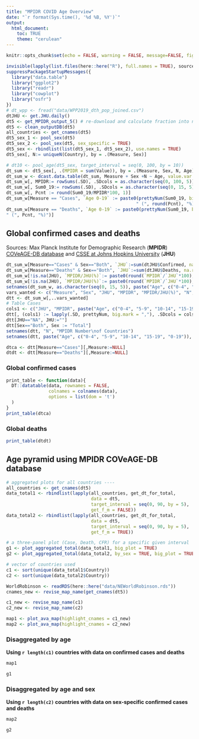 ```yaml
---
title: "MPIDR COVID Age Overview"
date: "`r format(Sys.time(), '%d %B, %Y')`"
output: 
  html_document:
    toc: TRUE
    theme: "cerulean"
---
```



```r
knitr::opts_chunk$set(echo = FALSE, warning = FALSE, message=FALSE, fig.width=8, fig.height=6)
```
 
```r
invisible(lapply(list.files(here::here("R"), full.names = TRUE), source))
suppressPackageStartupMessages({
  library("data.table")
  library("ggplot2")
  library("readr")
  library("cowplot")
  library("osfr")
})
# dt_wpp <- fread("data/WPP2019_dth_pop_joined.csv")
dtJHU <- get.JHU.daily()
dt5 <- get_MPIDR_output_5() # re-download and calculate fraction into numbers
dt5 <- clean_outputDB(dt5)
all_countries <- get_cnames(dt5)
dt5_sex_1 <- pool_sex(dt5)
dt5_sex_2 <- pool_sex(dt5, sex_specific = TRUE)
dt5_sex <- rbindlist(list(dt5_sex_1, dt5_sex_2), use.names = TRUE)
dt5_sex[, N:= uniqueN(Country), by = .(Measure, Sex)]

# dt10 <- pool_age(dt5_sex, target_interval = seq(0, 100, by = 10))
dt_sum <- dt5_sex[, .(MPIDR = sum(Value)), by = .(Measure, Sex, N, Age)]
dt_sum_w <- dcast.data.table(dt_sum, Measure + Sex +N ~ Age, value.var = "MPIDR")
dt_sum_w[, MPIDR:= rowSums(.SD), .SDcols = as.character(seq(0, 100, 5))]
dt_sum_w[, Sum0_19:= rowSums(.SD), .SDcols = as.character(seq(0, 15, 5))]
dt_sum_w[, Pcnt := round(Sum0_19/MPIDR*100, 1)]
dt_sum_w[Measure == "Cases", `Age 0-19` := paste0(prettyNum(Sum0_19, big.mark = ","),
                                                 " (", round(Pcnt), "%)")]
dt_sum_w[Measure == "Deaths", `Age 0-19` := paste0(prettyNum(Sum0_19, big.mark = ","),
" (", Pcnt, "%)")]
```

## Global confirmed cases and deaths  

Sources: Max Planck Institute for Demographic Research (**MPIDR**) [COVeAGE-DB database](https://github.com/timriffe/covid_age) and [CSSE at Johns Hopkins University](https://github.com/CSSEGISandData/COVID-19/tree/master/csse_covid_19_data) (**JHU**)
```r
dt_sum_w[Measure=="Cases" & Sex=="Both", `JHU`:=sum(dtJHU$Confirmed, na.rm = TRUE)]
dt_sum_w[Measure=="Deaths" & Sex=="Both", `JHU`:=sum(dtJHU$Deaths, na.rm = TRUE)]
dt_sum_w[!is.na(JHU), `MPIDR/JHU(%)`:= paste0(round(`MPIDR`/`JHU`*100), "%")]
dt_sum_w[!is.na(JHU), `MPIDR/JHU(%)`:= paste0(round(`MPIDR`/`JHU`*100), "%")]
setnames(dt_sum_w, as.character(seq(0, 15, 5)), paste("Age", c("0-4", "5-9", "10-14", "15-19")))
vars_wanted <- c("Measure", "Sex", "JHU", "MPIDR", "MPIDR/JHU(%)", "N", paste("Age", c("0-4", "5-9", "10-14", "15-19", "0-19")))
dtt <- dt_sum_w[,..vars_wanted]
# Table Cases
cols1 <- c("JHU", "MPIDR", paste("Age", c("0-4", "5-9", "10-14", "15-19")))
dtt[, (cols1) := lapply(.SD, prettyNum, big.mark = ","), .SDcols = cols1]
dtt[JHU=="NA", JHU:=""]
dtt[Sex=="Both", Sex := "Total"]
setnames(dtt, "N", "MPIDR Number\nof Countries")
setnames(dtt, paste("Age", c("0-4", "5-9", "10-14", "15-19", "0-19")), paste("Age\n", c("0-4", "5-9", "10-14", "15-19", "0-19")))

dtca <- dtt[Measure=="Cases"][,Measure:=NULL]
dtdt <- dtt[Measure=="Deaths"][,Measure:=NULL]

```

### Global confirmed cases

```r
print_table <- function(data){
  DT::datatable(data, rownames = FALSE, 
                colnames = colnames(data),
                options = list(dom = 't')
  )
}
print_table(dtca)
```

### Global deaths  

```r
print_table(dtdt)
```


## Age pyramid using MPIDR COVeAGE-DB database
```r
# aggregated plots for all countries ---- 
all_countries <- get_cnames(dt5)
data_total1 <- rbindlist(lapply(all_countries, get_dt_for_total, 
                                data = dt5,
                                target_interval = seq(0, 90, by = 5),
                                get_f_m = FALSE))
data_total2 <- rbindlist(lapply(all_countries, get_dt_for_total, 
                                data = dt5,
                                target_interval = seq(0, 90, by = 5),
                                get_f_m = TRUE))

# a three-panel plot (Case, Death, CFR) for a specific given interval
g1 <- plot_aggregated_total(data_total1, big_plot = TRUE)
g2 <- plot_aggregated_total(data_total2, by_sex = TRUE, big_plot = TRUE)

# vector of countries used 
c1 <- sort(unique(data_total1$Country))
c2 <- sort(unique(data_total2$Country))

WorldRobinson <- readRDS(here::here("data/NEWorldRobinson.rds"))
cnames_new <- revise_map_name(get_cnames(dt5))

c1_new <- revise_map_name(c1)
c2_new <- revise_map_name(c2)

map1 <- plot_ava_map(highlight_cnames = c1_new)
map2 <- plot_ava_map(highlight_cnames = c2_new)

```

### Disaggregated by age  

**Using `r length(c1)` countries with data on confirmed cases and deaths**  

```r
map1
```

```r
g1
```

### Disaggregated by age and sex  

**Using `r length(c2)` countries with data on sex-specific confirmed cases and deaths**  

```r
map2
```

```r
g2
```


